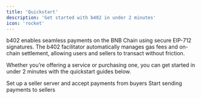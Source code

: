 ```yaml
---
title: 'Quickstart'
description: 'Get started with b402 in under 2 minutes'
icon: 'rocket'
---
```


b402 enables seamless payments on the BNB Chain using secure EIP-712 signatures.
The b402 facilitator automatically manages gas fees and on-chain settlement, allowing users and sellers to transact without friction.

Whether you’re offering a service or purchasing one, you can get started in under 2 minutes with the quickstart guides below.

<CardGroup cols={2}> 
  <Card title="For Sellers" icon="store" href="/get-started/seller"> 
    Set up a seller server and accept payments from buyers 
  </Card> 
  <Card title="For Buyers" icon="wallet" href="/get-started/buyer"> 
    Start sending payments to sellers
  </Card> 

</CardGroup>